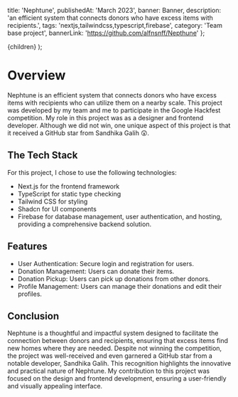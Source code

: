   title: 'Nephtune',
  publishedAt: 'March 2023',
  banner: Banner,
  description:
    'an efficient system that connects donors who have excess items with recipients.',
  tags: 'nextjs,tailwindcss,typescript,firebase',
  category: 'Team base project',
  bannerLink: 'https://github.com/alfnsnff/Nepthune'
};

  <ContentLayout meta={meta}>{children}</ContentLayout>
);

# **Overview**
Nephtune is an efficient system that connects donors who have excess items with recipients who can utilize them on a nearby scale. This project was developed by my team and me to participate in the Google Hackfest competition. My role in this project was as a designer and frontend developer. Although we did not win, one unique aspect of this project is that it received a GitHub star from Sandhika Galih 😲.
## The Tech Stack

For this project, I chose to use the following technologies:

- Next.js for the frontend framework
- TypeScript for static type checking
- Tailwind CSS for styling
- Shadcn for UI components
- Firebase for database management, user authentication, and hosting, providing a comprehensive backend solution.


## Features

- User Authentication: Secure login and registration for users.
- Donation Management: Users can donate their items.
- Donation Pickup: Users can pick up donations from other donors.
- Profile Management: Users can manage their donations and edit their profiles.

## Conclusion

Nephtune is a thoughtful and impactful system designed to facilitate the connection between donors and recipients, ensuring that excess items find new homes where they are needed. Despite not winning the competition, the project was well-received and even garnered a GitHub star from a notable developer, Sandhika Galih. This recognition highlights the innovative and practical nature of Nephtune. My contribution to this project was focused on the design and frontend development, ensuring a user-friendly and visually appealing interface.